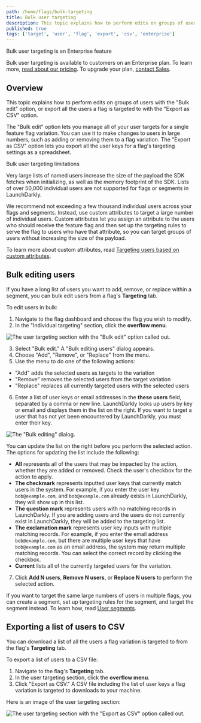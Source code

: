 ```yaml
---
path: /home/flags/bulk-targeting
title: Bulk user targeting
description: This topic explains how to perform edits on groups of users, or export all the users a flag is targeted to.
published: true
tags: ['target', 'user', 'flag', 'export', 'csv', 'enterprise']
---
```


<Callout intent="primary">
<CalloutTitle>Bulk user targeting is an Enterprise feature</CalloutTitle>
<CalloutDescription>

Bulk user targeting is available to customers on an Enterprise plan. To learn more, [read about our pricing](https://launchdarkly.com/pricing/). To upgrade your plan, [contact Sales](https://launchdarkly.com/contact-sales/).

</CalloutDescription>
</Callout>

## Overview

This topic explains how to perform edits on groups of users with the "Bulk edit" option, or export all the users a flag is targeted to with the "Export as CSV" option.

The "Bulk edit" option lets you manage all of your user targets for a single feature flag variation. You can use it to make changes to users in large numbers, such as adding or removing them to a flag variation. The "Export as CSV" option lets you export all the user keys for a flag's targeting settings as a spreadsheet.

<Callout intent="alert">
<CalloutTitle>Bulk user targeting limitations</CalloutTitle>
<CalloutDescription>

Very large lists of named users increase the size of the payload the SDK fetches when initializing, as well as the memory footprint of the SDK. Lists of over 50,000
individual users are not supported for flags or segments in LaunchDarkly.

We recommend not exceeding a few thousand individual users across your flags and segments. Instead, use custom attributes to target a large number of individual users. Custom attributes let you assign an attribute to the users who should receive the feature flag and then set up the targeting rules to serve the flag to users who have that attribute, so you can target groups of users without increasing the size of the payload.

To learn more about custom attributes, read [Targeting users based on custom attributes](/home/flags/targeting-rules#targeting-based-on-custom-attributes).

</CalloutDescription>
</Callout>

## Bulk editing users

If you have a long list of users you want to add, remove, or replace within a segment, you can bulk edit users from a flag's **Targeting** tab.

To edit users in bulk:

1. Navigate to the flag dashboard and choose the flag you wish to modify.
2. In the "Individual targeting" section, click the **overflow menu**.

![The user targeting section with the "Bulk edit" option called out.](flag-targeting-bulk-edit-callout.png)

3. Select "Bulk edit." A "Bulk editing users" dialog appears.
4. Choose "Add", "Remove", or "Replace" from the menu.
5. Use the menu to do one of the following actions:
  - "Add" adds the selected users as targets to the variation
  - "Remove" removes the selected users from the target variation
  - "Replace" replaces all currently targeted users with the selected users
6. Enter a list of user keys or email addresses in the **these users** field, separated by a comma or new line. LaunchDarkly looks up users by key or email and displays them in the list on the right. If you want to target a user that has not yet been encountered by LaunchDarkly, you must enter their key.

![The "Bulk editing" dialog.](flag-targeting-bulk-edit.png)

You can update the list on the right before you perform the selected action. The options for updating the list include the following:

- **All** represents all of the users that may be impacted by the action, whether they are added or removed. Check the user's checkbox for the action to apply.
- **The checkmark** represents inputted user keys that currently match users in the system. For example, if you enter the user key `bob@example.com`, and `bob@example.com` already exists in LaunchDarkly, they will show up in this list.
- **The question mark** represents users with no matching records in LaunchDarkly. If you are adding users and the users do not currently exist in LaunchDarkly, they will be added to the targeting list.
- **The exclamation mark** represents user key inputs with multiple matching records. For example, if you enter the email address `bob@example.com`, but there are multiple user keys that have `bob@example.com` as an email address, the system may return multiple matching records. You can select the correct record by clicking the checkbox.
- **Current** lists all of the currently targeted users for the variation.

7. Click **Add N users**, **Remove N users**, or **Replace N users** to perform the selected action.

If you want to target the same large numbers of users in multiple flags, you can create a segment, set up targeting rules for the segment, and target the segment instead. To learn how, read [User segments](/home/users/segments).

## Exporting a list of users to CSV

You can download a list of all the users a flag variation is targeted to from the flag's **Targeting** tab.

To export a list of users to a CSV file:

1. Navigate to the flag's **Targeting** tab.
2. In the user targeting section, click the **overflow menu**.
3. Click "Export as CSV." A CSV file including the list of user keys a flag variation is targeted to downloads to your machine.

Here is an image of the user targeting section:

![The user targeting section with the "Export as CSV" option called out.](flag-targeting-export-as-csv.png)
